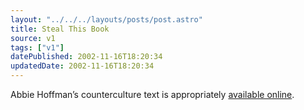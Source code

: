 ```yaml
---
layout: "../../../layouts/posts/post.astro"
title: Steal This Book
source: v1
tags: ["v1"]
datePublished: 2002-11-16T18:20:34
updatedDate: 2002-11-16T18:20:34
---
```


Abbie Hoffman&#8217;s counterculture text is appropriately [available online][1].

[1]: http://www.tenant.net/Community/steal/ "Vintage Vinyl: Steal This Book by Abbie Hoffman"
